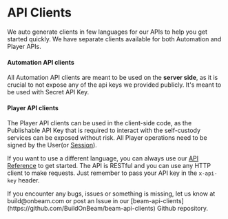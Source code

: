 
# API Clients

We auto generate clients in few languages for our APIs to help you get started quickly.
We have separate clients available for both Automation and Player APIs.

#### Automation API clients

All Automation API clients are meant to be used  on the **server side**, as it is crucial to not expose any of the api keys we provided publicly. It's meant to be used with Secret API Key.

<Cards>
    <Cards.Card
        icon="✅ "
        title="Node.js (Typescript)"
        href="https://www.npmjs.com/package/@onbeam/automation-api-client"
    />
    <Cards.Card
        icon="✅ "
        title="C# (.NET 6+)"
        href="https://www.nuget.org/packages/BeamAutomationClient"
    />
</Cards>

#### Player API clients

The Player API clients can be used in the client-side code, as the Publishable API Key that is required to interact with the self-custody services can be exposed without risk. All Player operations need to be signed by the User(or [Session](../player-service/sessions/introduction)).

<Cards>
    <Cards.Card
        icon="✅ "
        title="Typescript (browser & server)"
        href="https://www.npmjs.com/package/@onbeam/player-api-client"
    />
    <Cards.Card
        icon="✅ "
        title="C# (.NET 6+)"
        href="https://www.nuget.org/packages/BeamPlayerClient"
    />
</Cards>

If you want to use a different language, you can always use our [API Reference](/sdk/api/api-reference) to get started. The API is RESTful and you can use any HTTP client to make requests.
Just remember to pass your API key in the `x-api-key` header.

<Callout emoji="⚠️">
    If you encounter any bugs, issues or something is missing, let us know at build@onbeam.com or post an Issue in our [beam-api-clients](https://github.com/BuildOnBeam/beam-api-clients) Github repository.
</Callout>